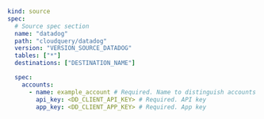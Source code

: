 ```yaml copy
kind: source
spec:
  # Source spec section
  name: "datadog"
  path: "cloudquery/datadog"
  version: "VERSION_SOURCE_DATADOG"
  tables: ["*"]
  destinations: ["DESTINATION_NAME"]

  spec:
    accounts:
      - name: example_account # Required. Name to distinguish accounts
        api_key: <DD_CLIENT_API_KEY> # Required. API key
        app_key: <DD_CLIENT_APP_KEY> # Required. App key
```